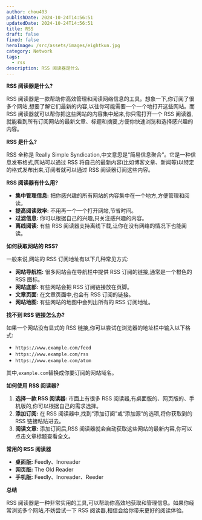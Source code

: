 ```yaml
---
author: chou403
publishDate: 2024-10-24T14:56:51
updatedDate: 2024-10-24T14:56:51
title: RSS
draft: false
fixed: false
heroImage: /src/assets/images/eightkun.jpg
category: Network
tags:
  - rss
description: RSS 阅读器是什么
---
```


**RSS 阅读器是什么?**

RSS 阅读器是一款帮助你高效管理和阅读网络信息的工具。想象一下,你订阅了很多个网站,想要了解它们最新的内容,以往你可能需要一个一个地打开这些网站。而 RSS 阅读器就可以帮你把这些网站的内容集中起来,你只需打开一个 RSS 阅读器,就能看到所有订阅网站的最新文章、标题和摘要,方便你快速浏览和选择感兴趣的内容。

**RSS 是什么?**

RSS 全称是 Really Simple Syndication,中文意思是“简易信息聚合”。它是一种信息发布格式,网站可以通过 RSS 将自己的最新内容(比如博客文章、新闻等)以特定的格式发布出来,订阅者就可以通过 RSS 阅读器订阅这些内容。

**RSS 阅读器有什么用?**

- **集中管理信息:** 把你感兴趣的所有网站的内容集中在一个地方,方便管理和阅读。
- **提高阅读效率:** 不用再一个一个打开网站,节省时间。
- **过滤信息:** 你可以根据自己的兴趣,只关注感兴趣的内容。
- **离线阅读:** 有些 RSS 阅读器支持离线下载,让你在没有网络的情况下也能阅读。

**如何获取网站的 RSS?**

一般来说,网站的 RSS 订阅地址有以下几种常见方式:

- **网站导航栏:** 很多网站会在导航栏中提供 RSS 订阅的链接,通常是一个橙色的 RSS 图标。
- **网站底部:** 有些网站会把 RSS 订阅链接放在页脚。
- **文章页面:** 在文章页面中,也会有 RSS 订阅的链接。
- **网站地图:** 有些网站的地图中会列出所有的 RSS 订阅地址。

**找不到 RSS 链接怎么办?**

如果一个网站没有显式的 RSS 链接,你可以尝试在浏览器的地址栏中输入以下格式:

- `https://www.example.com/feed`
- `https://www.example.com/rss`
- `https://www.example.com/atom`

其中,`example.com`替换成你要订阅的网站域名。

**如何使用 RSS 阅读器?**

1. **选择一款 RSS 阅读器:** 市面上有很多 RSS 阅读器,有桌面版的、网页版的、手机版的,你可以根据自己的需求选择。
2. **添加订阅:** 在 RSS 阅读器中,找到“添加订阅”或“添加源”的选项,将你获取到的 RSS 链接粘贴进去。
3. **阅读文章:** 添加订阅后,RSS 阅读器就会自动获取这些网站的最新内容,你可以点击文章标题查看全文。

**常用的 RSS 阅读器**

- **桌面版:** Feedly、Inoreader
- **网页版:** The Old Reader
- **手机版:** Feedly、Inoreader、Reeder

**总结**

RSS 阅读器是一种非常实用的工具,可以帮助你高效地获取和管理信息。如果你经常浏览多个网站,不妨尝试一下 RSS 阅读器,相信会给你带来更好的阅读体验。
